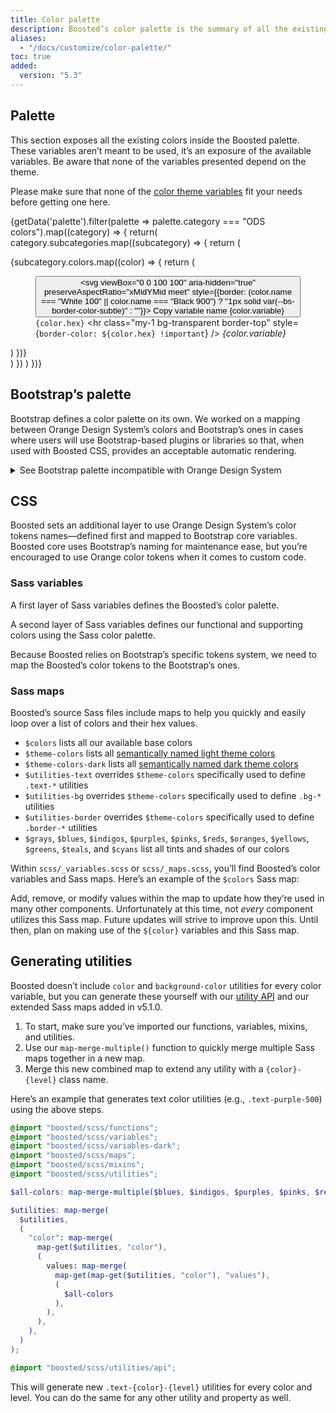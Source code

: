 ```yaml
---
title: Color palette
description: Boosted’s color palette is the summary of all the existing and useable colors.
aliases:
  - "/docs/customize/color-palette/"
toc: true
added:
  version: "5.3"
---
```



## Palette

This section exposes all the existing colors inside the Boosted palette. These variables aren’t meant to be used, it’s an exposure of the available variables. Be aware that none of the variables presented depend on the theme.

Please make sure that none of the [color theme variables]([[docsref:/customize/color-theme]]) fit your needs before getting one here.

{getData('palette').filter(palette => palette.category === "ODS colors").map((category) => {
  return(
    category.subcategories.map((subcategory) => {
      return (
       <div class="row row-cols-2 row-cols-md-4 row-cols-lg-6 gy-3 pb-3">
        {subcategory.colors.map((color) => {
          return (
            <figure class="mb-0" aria-label={color.name}>
              <button class="btn border-0 p-0 color-copy ratio ratio-1x1" data-clipboard-text={color.variable} data-bs-toggle="tooltip" data-bs-title="Copy to clipboard">
                <svg viewBox="0 0 100 100" aria-hidden="true" preserveAspectRatio="xMidYMid meet" style={{border: (color.name === "White 100" || color.name === "Black 900") ? "1px solid var(--bs-border-color-subtle)" : ""}}>
                  <rect fill={color.hex} width="100" height="100"/>
                </svg>
                <span class="visually-hidden">Copy variable name {color.variable}</span>
              </button>
              <figcaption class="py-1">
                <code class="user-select-all">{color.hex}</code>
                <hr class="my-1 bg-transparent border-top" style={`border-color: ${color.hex} !important`} />
                <var class="user-select-all">{color.variable}</var>
              </figcaption>
            </figure>
          )
        })}
      </div>
    )
    })
  )
})}

## Bootstrap’s palette

Bootstrap defines a color palette on its own. We worked on a mapping between Orange Design System’s colors and Bootstrap’s ones in cases where users will use Bootstrap-based plugins or libraries so that, when used with Boosted CSS, provides an acceptable automatic rendering.

<details>
<summary>See Bootstrap palette incompatible with Orange Design System</summary>
<br />
<h2>All colors</h2>


<DesignCalloutAlert>
Some of the colors below do not belong to the Orange Design System specifications.

Please refer to our [color palette section](#palette) and to the [Color guidelines](https://system.design.orange.com/0c1af118d/p/7059a5-colour/b/17b829) on the Orange Design System website.
</DesignCalloutAlert>


<Callout type="warning">
All Boosted colors are available as Sass variables and a Sass map in `scss/_variables.scss` file. To avoid increased file sizes, we don’t create text or background color classes for each of these variables. Instead, we choose a subset of these colors for a [theme palette](#palette).

Please note that in the Boosted colors, the indigo colors are the same as the purple ones.
</Callout>

Be sure to monitor contrast ratios as you customize colors. As shown below, we’ve added three contrast ratios to each of the main colors—one for the swatch’s current colors, one for against white, and one for against black.

<div class="row font-monospace">
{getData('colors').map((color) => {
  if (color.name !== "white" && color.name !== "gray" && color.name !== "gray-dark") {
    return (
      <div class="col-md-4 mb-3">
        <div class={`p-3 mb-2 position-relative swatch-${color.name}`}>
          <strong class="d-block">${color.name}</strong>
          {color.hex}
        </div>
        {[100,200,300,400,500,600,700,800,900].map((level) => (
          <div class={`p-3 bd-${color.name}-${level}`}>
            ${color.name}-{level}
          </div>
        ))}
      </div>
    )
  }
  else if (color.name === "gray") {
    return (
      <div class="col-md-4 mb-3">
        <div class="p-3 mb-2 position-relative swatch-gray-500">
          <strong class="d-block">$gray-500</strong>
          #ccc
        </div>
        {[100,200,300,400,500,600,700,800,900,950].map((level) => (
          <div class={`p-3 bd-${color.name}-${level}`}>
            ${color.name}-{level}
          </div>
        ))}
      </div>
    )
  }
})}
  <div class="col-md-4 mb-3">
    <div class="p-3 mb-2 bd-black text-white">
      <strong class="d-block">$black</strong>
      #000
    </div>
    <div class="p-3 mb-2 bd-white border">
      <strong class="d-block">$white</strong>
      #fff
    </div>
  </div>
</div>

<h3>Notes on Sass</h3>

Sass cannot programmatically generate variables, so we manually created variables for every tint and shade ourselves.

- For `$indigo`, `$purple`, `$pink`, `$teal`, and `$cyan`, we specify first 6 colors (`*-100` to `*-600`) from the Boosted palette (tokens) and build the last ones programmatically to darken our `*-600`.
- For the grays, the first 2 (`$gray-100` and `$gray-200`) are opinionated values and only the last 8 (`*-300` to `*-950`) are extracted from the Boosted palette.
- For the remaining, only the `*-500` are correct since we specify the midpoint value and use custom color functions to tint (lighten) or shade (darken) our colors vis Sass’s `mix()` color function.

Using `mix()` is not the same as `lighten()` and `darken()`—the former blends the specified color with white or black, while the latter only adjusts the lightness value of each color. The result is a much more complete suite of colors, as [shown in this CodePen demo](https://codepen.io/emdeoh/pen/zYOQOPB).

Our `tint-color()` and `shade-color()` functions use `mix()` alongside our `$theme-color-interval` variable, which specifies a stepped percentage value for each mixed color we produce. See the `scss/_functions.scss` and `scss/_variables.scss` files for the full source code.

<h3>Example</h3>

Here’s how you can use these in your Sass:

```scss
.alpha { color: $purple; }
.beta {
  color: $ods-yellow-100;
  background-color: $indigo-900;
}
```

[Color]([[docsref:/utilities/colors]]) and [background]([[docsref:/utilities/background]]) utility classes are also available for setting `color` and `background-color` using the `500` or `300` for some color values.
</details>

## CSS

Boosted sets an additional layer to use Orange Design System’s color tokens names—defined first and mapped to Bootstrap core variables.
Boosted core uses Bootstrap’s naming for maintenance ease, but you’re encouraged to use Orange color tokens when it comes to custom code.

### Sass variables

A first layer of Sass variables defines the Boosted’s color palette.

<ScssDocs name="palette" file="scss/_color-palette.scss" />

A second layer of Sass variables defines our functional and supporting colors using the Sass color palette.

<ScssDocs name="brand-colors" file="scss/_variables.scss" />

Because Boosted relies on Bootstrap’s specific tokens system, we need to map the Boosted’s color tokens to the Bootstrap’s ones.

<ScssDocs name="color-variables" file="scss/_variables.scss" />

<ScssDocs name="gray-color-variables" file="scss/_variables.scss" />

### Sass maps

Boosted’s source Sass files include maps to help you quickly and easily loop over a list of colors and their hex values.

- `$colors` lists all our available base colors
- `$theme-colors` lists all [semantically named light theme colors]([[docsref:/customize/color-theme]])
- `$theme-colors-dark` lists all [semantically named dark theme colors]([[docsref:/customize/color-theme]])
- `$utilities-text` overrides `$theme-colors` specifically used to define `.text-*` utilities
- `$utilities-bg` overrides `$theme-colors` specifically used to define `.bg-*` utilities
- `$utilities-border` overrides `$theme-colors` specifically used to define `.border-*` utilities
- `$grays`, `$blues`, `$indigos`, `$purples`, `$pinks`, `$reds`, `$oranges`, `$yellows`, `$greens`, `$teals`, and `$cyans` list all tints and shades of our colors

Within `scss/_variables.scss` or `scss/_maps.scss`, you’ll find Boosted’s color variables and Sass maps. Here’s an example of the `$colors` Sass map:

<ScssDocs name="colors-map" file="scss/_variables.scss" />

Add, remove, or modify values within the map to update how they’re used in many other components. Unfortunately at this time, not _every_ component utilizes this Sass map. Future updates will strive to improve upon this. Until then, plan on making use of the `${color}` variables and this Sass map.

## Generating utilities

<AddedIn version="5.1.0"/>

Boosted doesn’t include `color` and `background-color` utilities for every color variable, but you can generate these yourself with our [utility API]([[docsref:/utilities/api]]) and our extended Sass maps added in v5.1.0.

1. To start, make sure you’ve imported our functions, variables, mixins, and utilities.
2. Use our `map-merge-multiple()` function to quickly merge multiple Sass maps together in a new map.
3. Merge this new combined map to extend any utility with a `{color}-{level}` class name.

Here’s an example that generates text color utilities (e.g., `.text-purple-500`) using the above steps.

```scss
@import "boosted/scss/functions";
@import "boosted/scss/variables";
@import "boosted/scss/variables-dark";
@import "boosted/scss/maps";
@import "boosted/scss/mixins";
@import "boosted/scss/utilities";

$all-colors: map-merge-multiple($blues, $indigos, $purples, $pinks, $reds, $oranges, $yellows, $greens, $teals, $cyans);

$utilities: map-merge(
  $utilities,
  (
    "color": map-merge(
      map-get($utilities, "color"),
      (
        values: map-merge(
          map-get(map-get($utilities, "color"), "values"),
          (
            $all-colors
          ),
        ),
      ),
    ),
  )
);

@import "boosted/scss/utilities/api";
```

This will generate new `.text-{color}-{level}` utilities for every color and level. You can do the same for any other utility and property as well.
